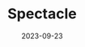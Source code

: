 ---
title: Spectacle
image: ./images/programme.jpg # place in images folder, in same directory
imageAttribution: https://www.vecteezy.com/free-vector/drawing # if attribution needed, put link to source
date: 2023-09-23 # Date written, OR date edited
category: Spectacle
trending: true #leave trending, topPick, and popular as false. The maintainers typically decide this :)
topPick: false
popular: false
---